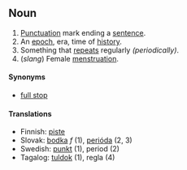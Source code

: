 ==Noun==
# [[Punctuation]] mark ending a [[sentence]].
# An [[epoch]], era, time of [[history]].
# Something that [[repeats]] regularly ''(periodically)''.
# (''slang'') Female [[menstruation]].
====Synonyms====
*[[full stop]]

====Translations====

*Finnish: [[piste]]
*Slovak: [[bodka]] ''f'' (1), [[perióda]] (2, 3)
*Swedish: [[punkt]] (1), period (2)
*Tagalog: [[tuldok]] (1), regla (4)

{{msg:Punctuation}}